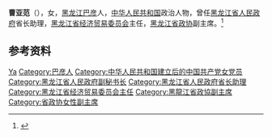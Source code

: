 {{Otheruses|other=名为曹亚范的其他人物|曹亚范}}
{{Infobox officeholder
| 姓名          = 曹亚范
| 性別                      = 女
| 出生日期                  = {{birth year and age|1943|9}} 
| 國籍                      = {{中华人民共和国}}
| 政黨                      = {{中国共产党}}
}}
'''曹亚范'''（{{bd|1943年|9月}}），女，[[黑龙江|黑龙江]][[巴彦|巴彦]]人，[[中华人民共和国|中华人民共和国]]政治人物，曾任[[黑龙江省人民政府|黑龙江省人民政府]]省长助理，[[黑龙江省经济贸易委员会|黑龙江省经济贸易委员会]]主任，[[黑龙江省政协|黑龙江省政协]]副主席。<ref>{{Cite book|title=中华人民共和国职官志|author=何虎生, 李耀东, 向常福主编|publisher=中国社会出版社|year=2003|isbn=9787800883934|location=北京|pages=}}</ref>

== 参考资料 ==
{{reflist}}

{{中国政治人物小作品}}

{{Authority control}}
{{DEFAULTSORT:Cao曹}}
[[Category:曹姓|Ya]]
[[Category:巴彦人|Category:巴彦人]]
[[Category:中华人民共和国建立后的中国共产党女党员|Category:中华人民共和国建立后的中国共产党女党员]]
[[Category:黑龙江省人民政府副秘书长|Category:黑龙江省人民政府副秘书长]]
[[Category:黑龙江省人民政府省长助理|Category:黑龙江省人民政府省长助理]]
[[Category:黑龙江省经济贸易委员会主任|Category:黑龙江省经济贸易委员会主任]]
[[Category:黑龍江省政協副主席|Category:黑龍江省政協副主席]]
[[Category:省政协女性副主席|Category:省政协女性副主席]]
